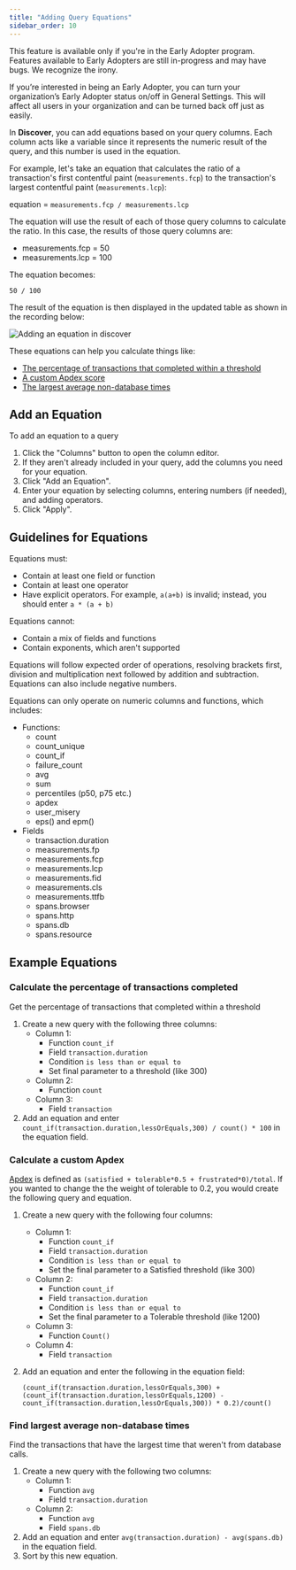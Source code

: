 ```yaml
---
title: "Adding Query Equations"
sidebar_order: 10
---
```


<Note>

This feature is available only if you're in the Early Adopter program. Features available to Early Adopters are still in-progress and may have bugs. We recognize the irony.

If you’re interested in being an Early Adopter, you can turn your organization’s Early Adopter status on/off in General Settings. This will affect all users in your organization and can be turned back off just as easily.

</Note>

In **Discover**, you can add equations based on your query columns. Each column acts like a variable since it represents the numeric result of the query, and this number is used in the equation.

For example, let's take an equation that calculates the ratio of a transaction's first contentful paint (`measurements.fcp`) to the transaction's largest contentful paint (`measurements.lcp`):

equation = `measurements.fcp / measurements.lcp`

The equation will use the result of each of those query columns to calculate the ratio. In this case, the results of those query columns are:

- measurements.fcp = 50
- measurements.lcp = 100

The equation becomes:

`50 / 100`

The result of the equation is then displayed in the updated table as shown in the recording below:

![Adding an equation in discover](./add_equation.gif)

These equations can help you calculate things like:

- [The percentage of transactions that completed within a threshold](#calculate-the-percentage-of-transactions-completed)
- [A custom Apdex score](#calculate-a-custom-apdex)
- [The largest average non-database times](#find-largest-average-non-database-times)

## Add an Equation

To add an equation to a query

1. Click the "Columns" button to open the column editor.
2. If they aren't already included in your query, add the columns you need for your equation.
3. Click "Add an Equation".
4. Enter your equation by selecting columns, entering numbers (if needed), and adding operators.
5. Click "Apply".

## Guidelines for Equations

Equations must:

- Contain at least one field or function
- Contain at least one operator
- Have explicit operators. For example, `a(a+b)` is invalid; instead, you should enter `a * (a + b)`

Equations cannot:

- Contain a mix of fields and functions
- Contain exponents, which aren't supported

Equations will follow expected order of operations, resolving brackets first, division and multiplication next followed by addition and subtraction. Equations can also include negative numbers.

Equations can only operate on numeric columns and functions, which includes:

- Functions:
    - count
    - count_unique
    - count_if
    - failure_count
    - avg
    - sum
    - percentiles (p50, p75 etc.)
    - apdex
    - user_misery
    - eps() and epm()
- Fields
    - transaction.duration
    - measurements.fp
    - measurements.fcp
    - measurements.lcp
    - measurements.fid
    - measurements.cls
    - measurements.ttfb
    - spans.browser
    - spans.http
    - spans.db
    - spans.resource

## Example Equations

### Calculate the percentage of transactions completed

Get the percentage of transactions that completed within a threshold

1. Create a new query with the following three columns:
    - Column 1:
        - Function  `count_if`
        - Field `transaction.duration`
        - Condition `is less than or equal to`
        - Set final parameter to a threshold (like 300)
    - Column 2:
        - Function `count`
    - Column 3:
        - Field `transaction`
2. Add an equation and enter  `count_if(transaction.duration,lessOrEquals,300) / count() * 100` in the equation field.

### Calculate a custom Apdex

[Apdex](/product/performance/metrics/#apdex) is defined as `(satisfied + tolerable*0.5 + frustrated*0)/total`. If you wanted to change the the weight of tolerable to 0.2, you would create the following query and equation.

1. Create a new query with the following four columns:
    - Column 1:
        - Function `count_if`
        - Field  `transaction.duration`
        - Condition `is less than or equal to`
        - Set the final parameter to a Satisfied threshold (like 300)
    - Column 2:
        - Function `count_if`
        - Field `transaction.duration`
        - Condition `is less than or equal to`
        - Set the final parameter to a Tolerable threshold (like 1200)
    - Column 3:
        - Function `Count()`
    - Column 4:
        - Field  `transaction`
2. Add an equation and enter the following in the equation field:

    `(count_if(transaction.duration,lessOrEquals,300) + (count_if(transaction.duration,lessOrEquals,1200) - count_if(transaction.duration,lessOrEquals,300)) * 0.2)/count()`

### Find largest average non-database times

Find the transactions that have the largest time that weren't from database calls.

1. Create a new query with the following two columns:
    - Column 1:
        - Function `avg`
        - Field `transaction.duration`
    - Column 2:
        - Function  `avg`
        - Field  `spans.db`
2. Add an equation and enter `avg(transaction.duration) - avg(spans.db)` in the equation field.
3. Sort by this new equation.
